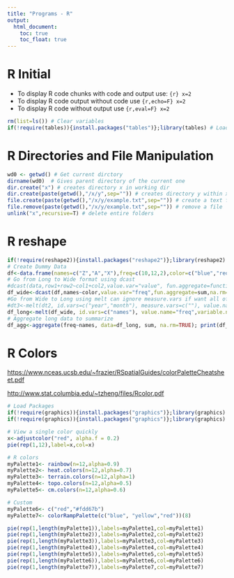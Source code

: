 ```yaml
---
title: "Programs - R"
output:
  html_document:
    toc: true 
    toc_float: true
---
```


# R Initial

- To display R code chunks with code and output use: ```{r} x=2 ```
- To display R code output without code use ```{r,echo=F} x=2 ```
- To display R code without output use ```{r,eval=F} x=2 ```

```r
rm(list=ls()) # Clear variables
if(!require(tables)){install.packages("tables")};library(tables) # Load packages
```

# R Directories and File Manipulation

```r
wd0 <- getwd() # Get current dirctory
dirname(wd0)  # Gives parent directory of the current one
dir.create("x") # creates directory x in working dir
dir.create(paste(getwd(),"/x/y",sep="")) # creates directory y within x
file.create(paste(getwd(),"/x/y/example.txt",sep="")) # create a text file
file.remove(paste(getwd(),"/x/y/example.txt",sep="")) # remove a file
unlink("x",recursive=T) # delete entire folders
```

# R reshape

```r
if(!require(reshape2)){install.packages("reshape2")};library(reshape2) # Load packages
# Create Dummy Data
df<-data.frame(names=c("Z","A","X"),freq=c(10,12,2),color=c("blue","red","red"));print(df)
# Go from Long to Wide format using dcast
#dcast(data,row1+row2~col1+col2,value.var="value", fun.aggregate=functions (e.g. sum or mean))
df_wide<-dcast(df,names~color,value.var="freq",fun.aggregate=sum,na.rm=T);print(df_wide)
#Go from Wide to Long using melt can ignore measure.vars if want all of them to collapse
#dt3<-melt(dt2, id.vars=c("year","month"), measure.vars=c(""), value.name="",variable.name="Level_m")
df_long<-melt(df_wide, id.vars=c("names"), value.name="freq",variable.name="color");print(df_long)
# Aggregate long data to summarize
df_agg<-aggregate(freq~names, data=df_long, sum, na.rm=TRUE); print(df_agg)
```

# R Colors

[https://www.nceas.ucsb.edu/~frazier/RSpatialGuides/colorPaletteCheatsheet.pdf](https://www.nceas.ucsb.edu/~frazier/RSpatialGuides/colorPaletteCheatsheet.pdf)

[http://www.stat.columbia.edu/~tzheng/files/Rcolor.pdf](http://www.stat.columbia.edu/~tzheng/files/Rcolor.pdf)


```r
# Load Packages
if(!require(graphics)){install.packages("graphics")};library(graphics)
if(!require(graphics)){install.packages("graphics")};library(graphics)

# View a single color quickly
x<-adjustcolor("red", alpha.f = 0.2)
pie(rep(1,12),label=x,col=x)

# R colors
myPalette1<- rainbow(n=12,alpha=0.9)
myPalette2<- heat.colors(n=12,alpha=0.7)
myPalette3<- terrain.colors(n=12,alpha=1)
myPalette4<- topo.colors(n=12,alpha=0.5)
myPalette5<- cm.colors(n=12,alpha=0.6)

# Custom
myPalette6<- c("red","#fdd67b")
myPalette7<- colorRampPalette(c("blue", "yellow","red"))(8) 

pie(rep(1,length(myPalette1)),labels=myPalette1,col=myPalette1)
pie(rep(1,length(myPalette2)),labels=myPalette2,col=myPalette2)
pie(rep(1,length(myPalette3)),labels=myPalette3,col=myPalette3)
pie(rep(1,length(myPalette4)),labels=myPalette4,col=myPalette4)
pie(rep(1,length(myPalette5)),labels=myPalette5,col=myPalette5)
pie(rep(1,length(myPalette6)),labels=myPalette6,col=myPalette6)
pie(rep(1,length(myPalette7)),labels=myPalette7,col=myPalette7)
```


